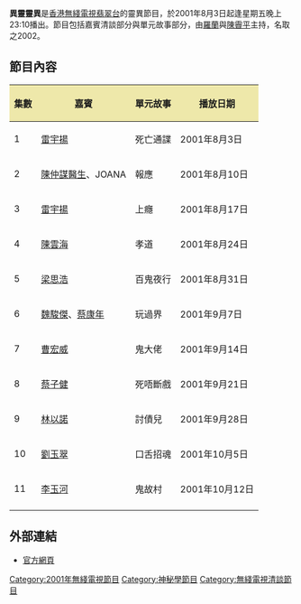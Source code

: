 {{otheruses|subject=無綫電視製作的電視節目|other=香港電影「2002」|2002 (電影)}}
{{無綫劇集
|背景颜色= 
|中文剧名= 異靈靈異
|英文剧名= {{lang|en|Unveil The Mystery}}
|类型= 靈異節目
|主持= [[羅蘭_(香港)|羅蘭]]、[[陳霽平|陳霽平]]
|国家= {{HK}}
|语言= [[粵語|粵語]]
|集数= 11
|外景= {{HK}}
|每集长= 35分鐘 (連廣告)
|制作公司= [[電視廣播有限公司|電視廣播有限公司]]
|翡翠台首播日期= {{start_date|2001|8|3}}-{{start_date|2001|10|12}}
|翡翠台首播時間= 逢星期五晚上23:10-23:45
|官方网站= http://tvcity.tvb.com/bizarrefiles/
}}

'''異靈靈異'''是[[香港|香港]][[無綫電視|無綫電視]][[翡翠台|翡翠台]]的靈異節目，於2001年8月3日起逢星期五晚上23:10播出。節目包括嘉賓清談部分與單元故事部分，由[[羅蘭_(香港)|羅蘭]]與[[陳霽平|陳霽平]]主持，名取之2002。

==節目內容==
{| border=1 class="wikitable"
|-
!style="background: palegoldenrod "| '''集數'''
!style="background: palegoldenrod "| '''嘉賓'''
!style="background:palegoldenrod "| '''單元故事'''
!style="background:palegoldenrod "| '''播放日期'''
|-
| 1||[[雷宇揚|雷宇揚]]||死亡通諜||2001年8月3日
|-
| 2||[[陳仲謀醫生|陳仲謀醫生]]、JOANA||報應||2001年8月10日
|-
| 3||[[雷宇揚|雷宇揚]]||上癮||2001年8月17日
|-
| 4||[[陳雲海|陳雲海]]||孝道||2001年8月24日
|-
| 5||[[梁思浩|梁思浩]]||百鬼夜行||2001年8月31日
|-
| 6||[[魏駿傑|魏駿傑]]、[[蔡康年|蔡康年]]||玩過界||2001年9月7日
|-
| 7||[[曹宏威|曹宏威]]||鬼大佬||2001年9月14日
|-
| 8||[[蔡子健|蔡子健]]||死唔斷戲||2001年9月21日
|-
| 9||[[林以諾|林以諾]]||討債兒||2001年9月28日
|-
| 10||[[劉玉翠|劉玉翠]]||口舌招魂||2001年10月5日
|-
| 11||[[李玉河|李玉河]]||鬼故村||2001年10月12日
|-
|}

==外部連結==
*[https://web.archive.org/web/20150206155142/http://tvcity.tvb.com/ghost/2002/26.html 官方網頁]

{{電視節目的變遷
|電視台= {{flagicon|Hong Kong}} 香港 [[翡翠台|翡翠台]]
|播放檔次= 星期五23:10-23:45 
|節目名稱= 異靈靈異 <br/>（2001年8月3日 - 2001年10月12日）
|上一節目= [[名曲滿天星|名曲滿天星]]<br/>(2001年4月6日- 2001年7月27日)
|下一節目= 
}}

[[Category:2001年無綫電視節目|Category:2001年無綫電視節目]]
[[Category:神秘學節目|Category:神秘學節目]]
[[Category:無綫電視清談節目|Category:無綫電視清談節目]]